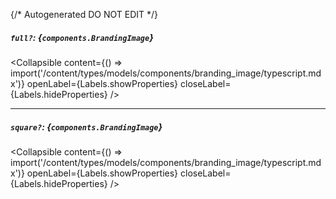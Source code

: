{/* Autogenerated DO NOT EDIT  */}

##### `full?`: *{`components.BrandingImage`}*

<Collapsible content={() => import('/content/types/models/components/branding_image/typescript.mdx')} openLabel={Labels.showProperties} closeLabel={Labels.hideProperties} />


---
##### `square?`: *{`components.BrandingImage`}*

<Collapsible content={() => import('/content/types/models/components/branding_image/typescript.mdx')} openLabel={Labels.showProperties} closeLabel={Labels.hideProperties} />



